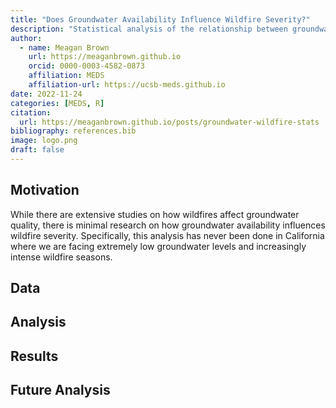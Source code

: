 ```yaml
---
title: "Does Groundwater Availability Influence Wildfire Severity?"
description: "Statistical analysis of the relationship between groundwater and wilfire severity in California"
author: 
  - name: Meagan Brown
    url: https://meaganbrown.github.io
    orcid: 0000-0003-4582-0873
    affiliation: MEDS
    affiliation-url: https://ucsb-meds.github.io
date: 2022-11-24
categories: [MEDS, R]
citation: 
  url: https://meaganbrown.github.io/posts/groundwater-wildfire-stats
bibliography: references.bib
image: logo.png
draft: false
---
```


## Motivation

While there are extensive studies on how wildfires affect groundwater quality, there is minimal research on how groundwater availability influences wildfire severity. Specifically, this analysis has never been done in California where we are facing extremely low groundwater levels and increasingly intense wildfire seasons.

## Data

## Analysis

## Results

## Future Analysis
